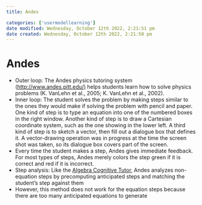 ```yaml
---
title: Andes

categories: ['usermodellearning']
date modified: Wednesday, October 12th 2022, 2:21:51 pm
date created: Wednesday, October 12th 2022, 2:21:50 pm
---
```


# Andes


- Outer loop: The Andes physics tutoring system (<http://www.andes.pitt.edu/)> helps students learn how to solve physics problems (K. VanLehn et al., 2005; K. VanLehn et al., 2002).
- Inner loop: The student solves the problem by making steps similar to the ones they would make if solving the problem with pencil and paper. One kind of step is to type an equation into one of the numbered boxes in the right window. Another kind of step is to draw a Cartesian coordinate system, such as the one showing in the lower left. A third kind of step is to sketch a vector, then fill out a dialogue box that defines it. A vector-drawing operation was in progress at the time the screen shot was taken, so its dialogue box covers part of the screen.
- Every time the student makes a step, Andes gives immediate feedback. For most types of steps, Andes merely colors the step green if it is correct and red if it is incorrect.
- Step analysis: Like the [Algebra Cognitive Tutor](Algebra%20Cognitive%20Tutor.qmd), Andes analyzes non-equation steps by precomputing anticipated steps and matching the student's step against them
- However, this method does not work for the equation steps because there are too many anticipated equations to generate



